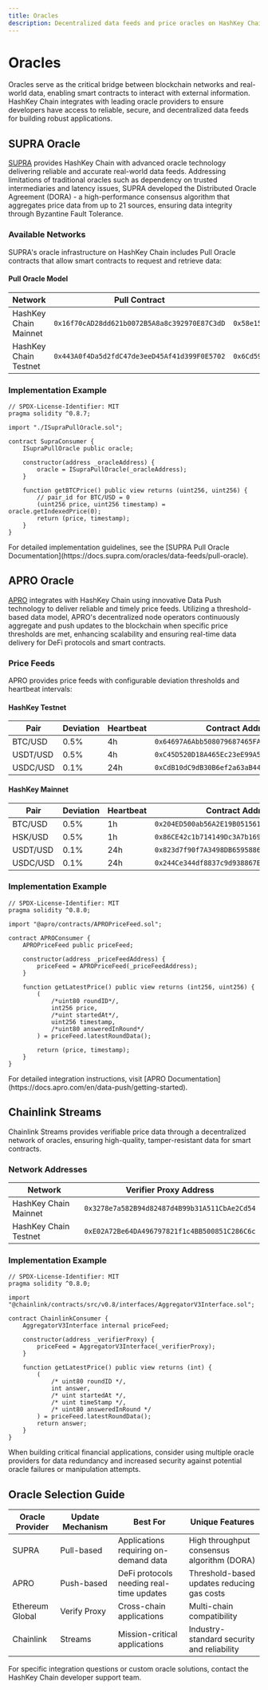 ```yaml
---
title: Oracles
description: Decentralized data feeds and price oracles on HashKey Chain
---
```


# Oracles

Oracles serve as the critical bridge between blockchain networks and real-world data, enabling smart contracts to interact with external information. HashKey Chain integrates with leading oracle providers to ensure developers have access to reliable, secure, and decentralized data feeds for building robust applications.

## SUPRA Oracle

[SUPRA](https://supra.com/data) provides HashKey Chain with advanced oracle technology delivering reliable and accurate real-world data feeds. Addressing limitations of traditional oracles such as dependency on trusted intermediaries and latency issues, SUPRA developed the Distributed Oracle Agreement (DORA) - a high-performance consensus algorithm that aggregates price data from up to 21 sources, ensuring data integrity through Byzantine Fault Tolerance.

### Available Networks

SUPRA's oracle infrastructure on HashKey Chain includes Pull Oracle contracts that allow smart contracts to request and retrieve data:

#### Pull Oracle Model

| Network | Pull Contract | Storage Contract |
|---------|--------------|-----------------|
| HashKey Chain Mainnet | `0x16f70cAD28dd621b0072B5A8a8c392970E87C3dD` | `0x58e158c74DF7Ad6396C0dcbadc4878faC9e93d57` |
| HashKey Chain Testnet | `0x443A0f4Da5d2fdC47de3eeD45Af41d399F0E5702` | `0x6Cd59830AAD978446e6cc7f6cc173aF7656Fb917` |

### Implementation Example

```solidity
// SPDX-License-Identifier: MIT
pragma solidity ^0.8.7;

import "./ISupraPullOracle.sol";

contract SupraConsumer {
    ISupraPullOracle public oracle;
    
    constructor(address _oracleAddress) {
        oracle = ISupraPullOracle(_oracleAddress);
    }
    
    function getBTCPrice() public view returns (uint256, uint256) {
        // pair_id for BTC/USD = 0
        (uint256 price, uint256 timestamp) = oracle.getIndexedPrice(0);
        return (price, timestamp);
    }
}
```

<Note title="Documentation">
  For detailed implementation guidelines, see the [SUPRA Pull Oracle Documentation](https://docs.supra.com/oracles/data-feeds/pull-oracle).
</Note>

## APRO Oracle

[APRO](https://www.apro.com/) integrates with HashKey Chain using innovative Data Push technology to deliver reliable and timely price feeds. Utilizing a threshold-based data model, APRO's decentralized node operators continuously aggregate and push updates to the blockchain when specific price thresholds are met, enhancing scalability and ensuring real-time data delivery for DeFi protocols and smart contracts.

### Price Feeds

APRO provides price feeds with configurable deviation thresholds and heartbeat intervals:

#### HashKey Testnet

| Pair | Deviation | Heartbeat | Contract Address |
|------|-----------|-----------|-----------------|
| BTC/USD | 0.5% | 4h | `0x64697A6Abb508079687465FA9EF99D2Da955D791` |
| USDT/USD | 0.5% | 4h | `0xC45D520D18A465Ec23eE99A58Dc4cB96b357E744` |
| USDC/USD | 0.1% | 24h | `0xCdB10dC9dB30B6ef2a63aB4460263655808fAE27` |

#### HashKey Mainnet

| Pair | Deviation | Heartbeat | Contract Address |
|------|-----------|-----------|-----------------|
| BTC/USD | 0.5% | 1h | `0x204ED500ab56A2E19B051561258E3A45c850360F` |
| HSK/USD | 0.5% | 1h | `0x86CE42c1b714149Dc3A7b169EF67b5F78A224b` |
| USDT/USD | 0.1% | 24h | `0x823d7f90f7A3498DB6595886b6B5dC95E6B0B7f3` |
| USDC/USD | 0.1% | 24h | `0x244Ce344df8837c9d938867E2Ffbf0E4B0169B56` |

### Implementation Example

```solidity
// SPDX-License-Identifier: MIT
pragma solidity ^0.8.0;

import "@apro/contracts/APROPriceFeed.sol";

contract APROConsumer {
    APROPriceFeed public priceFeed;
    
    constructor(address _priceFeedAddress) {
        priceFeed = APROPriceFeed(_priceFeedAddress);
    }
    
    function getLatestPrice() public view returns (int256, uint256) {
        (
            /*uint80 roundID*/,
            int256 price,
            /*uint startedAt*/,
            uint256 timestamp,
            /*uint80 answeredInRound*/
        ) = priceFeed.latestRoundData();
        
        return (price, timestamp);
    }
}
```

<Note title="Documentation">
  For detailed integration instructions, visit [APRO Documentation](https://docs.apro.com/en/data-push/getting-started).
</Note>

## Chainlink Streams

Chainlink Streams provides verifiable price data through a decentralized network of oracles, ensuring high-quality, tamper-resistant data for smart contracts.

### Network Addresses

| Network | Verifier Proxy Address |
|---------|------------------------|
| HashKey Chain Mainnet | `0x3278e7a582B94d82487d4B99b31A511CbAe2Cd54` |
| HashKey Chain Testnet | `0xE02A72Be64DA496797821f1c4BB500851C286C6c` |

### Implementation Example

```solidity
// SPDX-License-Identifier: MIT
pragma solidity ^0.8.0;

import "@chainlink/contracts/src/v0.8/interfaces/AggregatorV3Interface.sol";

contract ChainlinkConsumer {
    AggregatorV3Interface internal priceFeed;
    
    constructor(address _verifierProxy) {
        priceFeed = AggregatorV3Interface(_verifierProxy);
    }
    
    function getLatestPrice() public view returns (int) {
        (
            /* uint80 roundID */,
            int answer,
            /* uint startedAt */,
            /* uint timeStamp */,
            /* uint80 answeredInRound */
        ) = priceFeed.latestRoundData();
        return answer;
    }
}
```

<Note title="Best Practice">
  When building critical financial applications, consider using multiple oracle providers for data redundancy and increased security against potential oracle failures or manipulation attempts.
</Note>

## Oracle Selection Guide

| Oracle Provider | Update Mechanism | Best For | Unique Features |
|-----------------|------------------|----------|-----------------|
| SUPRA | Pull-based | Applications requiring on-demand data | High throughput consensus algorithm (DORA) |
| APRO | Push-based | DeFi protocols needing real-time updates | Threshold-based updates reducing gas costs |
| Ethereum Global | Verify Proxy | Cross-chain applications | Multi-chain compatibility |
| Chainlink | Streams | Mission-critical applications | Industry-standard security and reliability |

For specific integration questions or custom oracle solutions, contact the HashKey Chain developer support team.